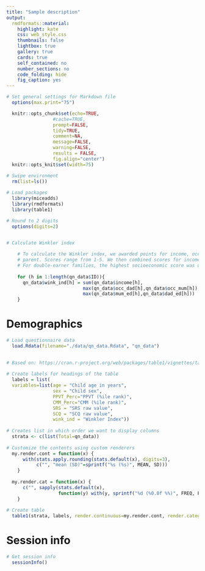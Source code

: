 ```yaml
---
title: "Sample description"
output: 
  rmdformats::material:
    highlight: kate
    css: web_style.css
    thumbnails: false
    lightbox: true
    gallery: true
    cards: true
    self_contained: no
    number_sections: no
    code_folding: hide
    fig_caption: yes
---
```


<!-- Set up workspace -->

```r

# Set general settings for Markdown file 
  options(max.print="75")

  knitr::opts_chunk$set(echo=TRUE,
  	             #cache=TRUE,
                 prompt=FALSE,
                 tidy=TRUE,
                 comment=NA,
                 message=FALSE,
                 warning=FALSE,
                 results = FALSE,
  	             fig.align="center")
  knitr::opts_knit$set(width=75)

# Swipe environment
  rm(list=ls())
  
# Load packages
  library(miceadds)
  library(rmdformats)
  library(table1)

# Round to 2 digits   
  options(digits=2)
  
```

<!-- How to calculate Winkler index -->

```r

# Calculate Winkler index 

    # To calculate the Winkler index, we awarded points for income, occupation and education level of each
    # parent. Scores range from 1-5. We then combined scores for income, occupation and education level. 
    # For double-earner families, the highest socioeconomic score was used. The maximum score is 15 points:
  
    for (h in 1:length(qn_data$ID)){
      qn_data$wink_ind[h] = sum(qn_data$income[h],
                            max(qn_data$occ_dad[h],qn_data$occ_mum[h]),
                            max(qn_data$mum_ed[h],qn_data$dad_ed[h]))
    }
```

# Demographics

<!-- Load data -->

```r

# Load questionnaire data
  load.Rdata(filename="./data/qn_data.Rdata", "qn_data")
  
```

<!-- Create demographic table -->

```r
    
# Based on: https://cran.r-project.org/web/packages/table1/vignettes/table1-examples.html 
      
# Create labels for headings of the table 
  labels = list(
  variables=list(age = "Child age in years",
                 sex = "Child sex",
                 PPVT_Perc="PPVT (%ile rank)",
                 CMM_Perc="CMM (%ile rank)",
                 SRS = "SRS raw value",
                 SCQ = "SCQ raw value",
                 wink_ind = "Winkler Index"))
    
# Creates list in which order we want to display columns
  strata <- c(list(Total=qn_data))
    
# Customize the contents using custom renderers
  my.render.cont = function(x) {
      with(stats.apply.rounding(stats.default(x), digits=3),
           c("", "mean (SD)"=sprintf("%s (%s)", MEAN, SD)))
    }
    
  my.render.cat = function(x) {
      c("", sapply(stats.default(x),
                   function(y) with(y, sprintf("%d (%0.0f %%)", FREQ, PCT))))
    }
    
# Create table
  table1(strata, labels, render.continuous=my.render.cont, render.categorical=my.render.cat)

```

# Session info

<!-- Provide session info  -->

```r

# Get session info 
  sessionInfo()

```

